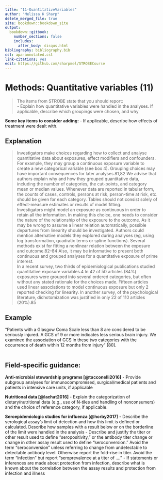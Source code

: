 ---
title: "11-QuantitativeVariables"
author: "Melissa K Sharp"
delete_merged_file: true
site: bookdown::bookdown_site
output:
  bookdown::gitbook:
    number_sections: false 
    includes: 
      after_body: disqus.html
bibliography: bibliography.bib
csl: apa-annotated.csl
link-citations: yes
edit: https://github.com/sharpmel/STROBECourse
---

# Methods: Quantitative variables (11)
> The items from STROBE state that you should report:   
-	Explain how quantitative variables were handled in the analyses. If applicable, describe which groupings were chosen, and why</br>

**Some key items to consider adding:** 
- If applicable, describe how effects of treatment were dealt with.

## Explanation
>Investigators make choices regarding how to collect and analyse quantitative data about exposures, effect modifiers and confounders. For example, they may group a continuous exposure variable to create a new categorical variable (see box 4). Grouping choices may have important consequences for later analyses.81,82 We advise that authors explain why and how they grouped quantitative data, including the number of categories, the cut-points, and category mean or median values. Whenever data are reported in tabular form, the counts of cases, controls, persons at risk, person-time at risk, etc. should be given for each category. Tables should not consist solely of effect-measure estimates or results of model fitting.</br>
Investigators might model an exposure as continuous in order to retain all the information. In making this choice, one needs to consider the nature of the relationship of the exposure to the outcome. As it may be wrong to assume a linear relation automatically, possible departures from linearity should be investigated. Authors could mention alternative models they explored during analyses (eg, using log transformation, quadratic terms or spline functions). Several methods exist for fitting a nonlinear relation between the exposure and outcome.82–84 Also, it may be informative to present both continuous and grouped analyses for a quantitative exposure of prime interest.</br>
In a recent survey, two thirds of epidemiological publications studied quantitative exposure variables.4 In 42 of 50 articles (84%) exposures were grouped into several ordered categories, but often without any stated rationale for the choices made. Fifteen articles used linear associations to model continuous exposure but only 2 reported checking for linearity. In another survey, of the psychological literature, dichotomization was justified in only 22 of 110 articles (20%).85</br>

## Example 
“Patients with a Glasgow Coma Scale less than 8 are considered to be seriously injured. A GCS of 9 or more indicates less serious brain injury. We examined the association of GCS in these two categories with the occurrence of death within 12 months from injury” [80].
</br></br>

## Field-specific guidance:
**Anti-microbial stewardship programs [@tacconelli2016]**
- 	Provide subgroup analyses for immunocompromised, surgical/medical patients and patients in intensive care units, if applicable </br>

**Nutritional data [@lachat2016]**
- Explain the categorization of dietary/nutritional data (e.g., use of N-tiles and handling of nonconsumers) and the choice of reference category, if applicable. </br>

**Seroepidemiologic studies for influenza [@horby2017]**
- Describe the serological assay’s limit of detection and how this limit is defined or calculated. Describe how samples with a result below or on the borderline of the limit were handled in the analysis
- Describe and justify the titer or other result used to define “seropositivity,” or the antibody titer change or change in other assay result used to define “seroconversion.” Avoid the term “seroconversion” unless referring to change from undetectable to detectable antibody level. Otherwise report the fold-rise in titer. Avoid the term “infection” but report “seroprevalence at a titer of ….”
-  If statements or inferences are made about protection from infection, describe what is known about the correlation between the assay results and protection from infection and illness